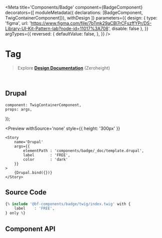 


<Meta 
    title='Components/Badge' 
    component={BadgeComponent}
    decorators={[
        moduleMetadata({ declarations: [BadgeComponent, TwigContainerComponent]}),
        withDesign
    ]}
    parameters={{
        design: {
            type: 'figma',
            url: 'https://www.figma.com/file/7bTmk29aCBl7rCFszffYPr/DS-Library-UI-Kit-Pattern-lab?node-id=11017%3A708',
            disable: false
        },
    }}
    argTypes={{
        reversed: {
            defaultValue: false,
        },
    }}
/>


# Tag

> Explore **[Design Documentation](https://zeroheight.com/79f1d3365/p/70ccb4--buttons)** (Zeroheight)

<br/>

## Drupal

    component: TwigContainerComponent,
    props: args,
});

<Preview
    withSource='none'
    style={{ height: '300px' }}
>
    <Story 
        name='Drupal'
        args={{ 
            elementPath : 'components/badge/_doc/template.drupal',
            label       : 'FREE',
            color       : 'dark'
        }}
    >
        {Drupal.bind({})}
    </Story>
</Preview>


## Source Code

```php
{% include '@bf-components/badge/twig/index.twig' with {
    label    : 'FREE',
} only %}
```


## Component API

<Props of={BadgeComponent} />